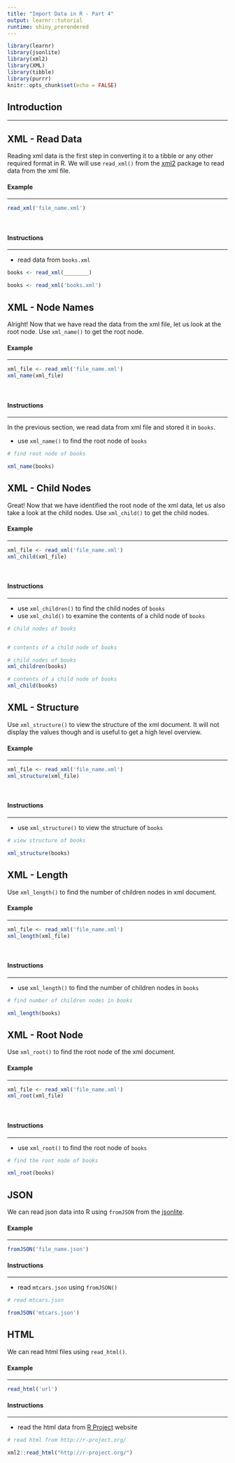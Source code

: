 ```yaml
---
title: "Import Data in R - Part 4"
output: learnr::tutorial
runtime: shiny_prerendered
---
```


```r
library(learnr)
library(jsonlite)
library(xml2)
library(XML)
library(tibble)
library(purrr)
knitr::opts_chunk$set(echo = FALSE)
```

## Introduction

<hr>

## XML - Read Data

Reading xml data is the first step in converting it to a tibble or any other required format in R. We will use `read_xml()` from the [xml2](https://cran.r-project.org/package=xml2) package to read data from the xml file.

#### Example

<hr>

```r
read_xml('file_name.xml')
```

<br>

#### Instructions

<hr>

- read data from `books.xml` 

```r
books <- read_xml(________)
```

```r
books <- read_xml('books.xml')
```

## XML - Node Names

Alright! Now that we have read the data from the xml file, let us look at the root node.  Use `xml_name()` to get the root node.

#### Example

<hr>

```r
xml_file <- read_xml('file_name.xml')
xml_name(xml_file)
```

<br>

#### Instructions

<hr>

In the previous section, we read data from xml file and stored it in `books`.

- use `xml_name()` to find the root node of `books` 

```r
# find root node of books


```

```r
xml_name(books)
```

## XML - Child Nodes

Great! Now that we have identified the root node of the xml data, let us also take a look at the child nodes. Use `xml_child()`
to get the child nodes.

#### Example

<hr>

```r
xml_file <- read_xml('file_name.xml')
xml_child(xml_file)
```

<br>

#### Instructions

<hr>

- use `xml_children()` to find the child nodes of `books`
- use `xml_child()` to examine the contents of a child node of `books`

```r
# child nodes of books


# contents of a child node of books

```

```r
# child nodes of books
xml_children(books)

# contents of a child node of books
xml_child(books)
```

## XML - Structure

Use `xml_structure()` to view the structure of the xml document. It will not display the values though and is useful to 
get a high level overview.

#### Example

<hr>

```r
xml_file <- read_xml('file_name.xml')
xml_structure(xml_file)
```

<br>

#### Instructions

<hr>

- use `xml_structure()` to view the structure of `books`

```r
# view structure of books

```

```r
xml_structure(books)
```

## XML - Length

Use `xml_length()` to find the number of children nodes in xml document. 

#### Example

<hr>

```r
xml_file <- read_xml('file_name.xml')
xml_length(xml_file)
```

<br>

#### Instructions

<hr>

- use `xml_length()` to find the number of children nodes in `books`

```r
# find number of children nodes in books

```

```r
xml_length(books)
```

## XML - Root Node

Use `xml_root()` to find the root node of the xml document.

#### Example

<hr>

```r
xml_file <- read_xml('file_name.xml')
xml_root(xml_file)
```

<br>

#### Instructions

<hr>

- use `xml_root()` to find the root node of `books`

```r
# find the root node of books
```

```r
xml_root(books)
```

## JSON

We can read json data into R using `fromJSON` from the [jsonlite](package).

#### Example

<hr>

```r
fromJSON('file_name.json')
```

#### Instructions

<hr>

- read `mtcars.json` using `fromJSON()` 

```r
# read mtcars.json
```

```r
fromJSON('mtcars.json')
```

## HTML

We can read html files using `read_html()`.

#### Example

<hr>

```r
read_html('url')
```

#### Instructions

<hr>

- read the html data from [R Project](http://r-project.org/) website

```r
# read html from http://r-project.org/
```

```r
xml2::read_html("http://r-project.org/")
```